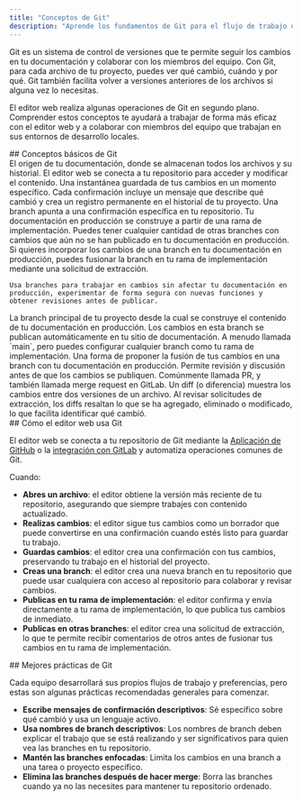 ```yaml
---
title: "Conceptos de Git"
description: "Aprende los fundamentos de Git para el flujo de trabajo de documentación como código"
---
```


Git es un sistema de control de versiones que te permite seguir los cambios en tu documentación y colaborar con los miembros del equipo. Con Git, para cada archivo de tu proyecto, puedes ver qué cambió, cuándo y por qué. Git también facilita volver a versiones anteriores de los archivos si alguna vez lo necesitas.

El editor web realiza algunas operaciones de Git en segundo plano. Comprender estos conceptos te ayudará a trabajar de forma más eficaz con el editor web y a colaborar con miembros del equipo que trabajan en sus entornos de desarrollo locales.

<div id="core-git-concepts">
  ## Conceptos básicos de Git
</div>

<AccordionGroup>
  <Accordion title="Repository">
    El origen de tu documentación, donde se almacenan todos los archivos y su historial. El editor web se conecta a tu repositorio para acceder y modificar el contenido.
  </Accordion>

  <Accordion title="Commit">
    Una instantánea guardada de tus cambios en un momento específico. Cada confirmación incluye un mensaje que describe qué cambió y crea un registro permanente en el historial de tu proyecto.
  </Accordion>

  <Accordion title="Branch">
    Una branch apunta a una confirmación específica en tu repositorio. Tu documentación en producción se construye a partir de una rama de implementación. Puedes tener cualquier cantidad de otras branches con cambios que aún no se han publicado en tu documentación en producción. Si quieres incorporar los cambios de una branch en tu documentación en producción, puedes fusionar la branch en tu rama de implementación mediante una solicitud de extracción.

    Usa branches para trabajar en cambios sin afectar tu documentación en producción, experimentar de forma segura con nuevas funciones y obtener revisiones antes de publicar.
  </Accordion>

  <Accordion title="Deployment branch">
    La branch principal de tu proyecto desde la cual se construye el contenido de tu documentación en producción. Los cambios en esta branch se publican automáticamente en tu sitio de documentación. A menudo llamada `main`, pero puedes configurar cualquier branch como tu rama de implementación.
  </Accordion>

  <Accordion title="Pull request">
    Una forma de proponer la fusión de tus cambios en una branch con tu documentación en producción. Permite revisión y discusión antes de que los cambios se publiquen. Comúnmente llamada PR, y también llamada merge request en GitLab.
  </Accordion>

  <Accordion title="Diff">
    Un diff (o diferencia) muestra los cambios entre dos versiones de un archivo. Al revisar solicitudes de extracción, los diffs resaltan lo que se ha agregado, eliminado o modificado, lo que facilita identificar qué cambió.
  </Accordion>
</AccordionGroup>

<div id="how-the-web-editor-uses-git">
  ## Cómo el editor web usa Git
</div>

El editor web se conecta a tu repositorio de Git mediante la [Aplicación de GitHub](/es/settings/github) o la [integración con GitLab](/es/settings/gitlab) y automatiza operaciones comunes de Git.

Cuando:

* **Abres un archivo**: el editor obtiene la versión más reciente de tu repositorio, asegurando que siempre trabajes con contenido actualizado.
* **Realizas cambios**: el editor sigue tus cambios como un borrador que puede convertirse en una confirmación cuando estés listo para guardar tu trabajo.
* **Guardas cambios**: el editor crea una confirmación con tus cambios, preservando tu trabajo en el historial del proyecto.
* **Creas una branch**: el editor crea una nueva branch en tu repositorio que puede usar cualquiera con acceso al repositorio para colaborar y revisar cambios.
* **Publicas en tu rama de implementación**: el editor confirma y envía directamente a tu rama de implementación, lo que publica tus cambios de inmediato.
* **Publicas en otras branches**: el editor crea una solicitud de extracción, lo que te permite recibir comentarios de otros antes de fusionar tus cambios en tu rama de implementación.

<div id="git-best-practices">
  ## Mejores prácticas de Git
</div>

Cada equipo desarrollará sus propios flujos de trabajo y preferencias, pero estas son algunas prácticas recomendadas generales para comenzar.

* **Escribe mensajes de confirmación descriptivos**: Sé específico sobre qué cambió y usa un lenguaje activo.
* **Usa nombres de branch descriptivos**: Los nombres de branch deben explicar el trabajo que se está realizando y ser significativos para quien vea las branches en tu repositorio.
* **Mantén las branches enfocadas**: Limita los cambios en una branch a una tarea o proyecto específico.
* **Elimina las branches después de hacer merge**: Borra las branches cuando ya no las necesites para mantener tu repositorio ordenado.